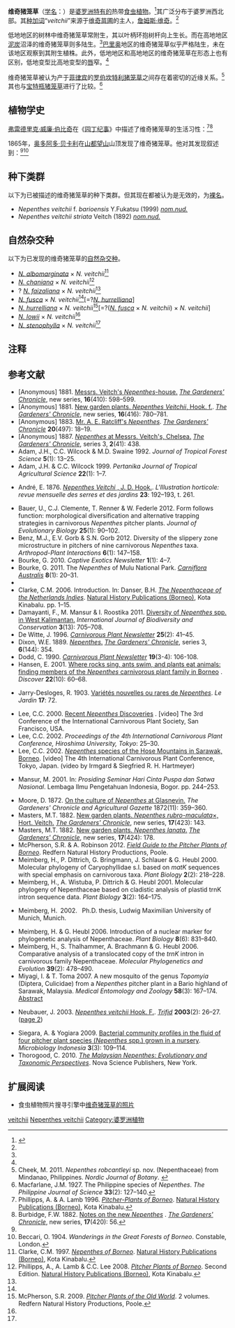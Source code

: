 {{noteTA
|G1=Carnivorous Plant
}}
{{Speciesbox
|image = Nveitchii2.jpg
|image_caption = 产自[[砂勞越|砂勞越]][[巴里奥|巴里奥]]的维奇猪笼草
|status = LR/nt
|status_system = iucn2.3
|taxon=Nepenthes veitchii
|authority = [[约瑟夫·道尔顿·胡克|Hook.f.]] (1859)<ref name=Hooker1859>Hooker, J.D. 1859. [http://biodiversitylibrary.org/page/12906432 XXXV. On the origin and development of the pitchers of ''Nepenthes'', with an account of some new Bornean plants of that genus] {{Wayback|url=http://biodiversitylibrary.org/page/12906432 |date=20130703194740 }}. ''The Transactions of the Linnean Society of London'' '''22'''(4): 415–424. {{DOI|10.1111/j.1096-3642.1856.tb00113.x}}</ref>
|synonyms =
<small>[[同物异名|同物异名]]</small>
*''Nepenthes lanata''<br><small>[[约翰·林德利|Lindl.]] ''ex'' [[马克斯韦尔·T·马斯特斯|Mast.]] (1872)<ref>Masters, M.T. 1872. [http://biodiversitylibrary.org/page/26129152 The cultivated species of ''Nepenthes''.] {{Wayback|url=http://biodiversitylibrary.org/page/26129152 |date=20130923043952 }} ''The Gardeners' Chronicle and Agricultural Gazette'' 1872(16): 540–542.</ref></small>
*''Nepenthes sanguinea''<br><small>''auct. non'' [[约翰·林德利|Lindl.]]: [[马克斯韦尔·T·马斯特斯|Mast.]] (1882)</small>
*''Nepenthes villosa''<br><small>''auct. non'' [[约瑟夫·道尔顿·胡克|Hook.f.]]: [[威廉·杰克逊·胡克|Hook.]] (1858)<br>[<nowiki>=</nowiki>''N. veitchii/[[长毛猪笼草|N. villosa]]'']</small>
<small>[[异物同名|异物同名]]</small>
*''Nepenthes veitchii''<br><small>''auct. non'' [[约瑟夫·道尔顿·胡克|Hook.f.]]: [[弗雷德里克·恩德特|Endert]] (1927)<br>[<nowiki>=</nowiki>''[[暗色猪笼草|N. fusca]]'']</small>
}}

'''维奇猪笼草'''（[[学名|学名]]：''{{lang|la|Nepenthes veitchii}}''）是[[婆罗洲|婆罗洲]][[特有种|特有的]]热带[[食虫植物|食虫植物]]。<ref name="夏洛特2007">{{cite book | title=[[食蟲植物觀賞&栽培圖鑑|食蟲植物觀賞&栽培圖鑑]] | publisher=商周出版 | author=夏洛特 | year=2007 | location=台北 | pages=69-70 | isbn=978-986-124-850-9}}</ref>其广泛分布于婆罗洲西北部。其[[种加词|种加词]]“''veitchii''”来源于[[维奇苗圃|维奇苗圃]]的主人，[[詹姆斯·维奇|詹姆斯·维奇]]。<ref name=P&L2008 />

低地地区的树林中维奇猪笼草常附生，其以叶柄环抱树杆向上生长。而在高地地区[[泥炭|泥炭]]沼泽的维奇猪笼草则多陆生。<ref name="夏洛特2007" />[[巴里奥|巴里奥]]地区的维奇猪笼草似乎严格陆生，未在该地区观察到其附生植株。此外，低地地区和高地地区的维奇猪笼草在形态上也有区别，低地变型比高地变型的[[猪笼草#唇|唇]]窄。<ref name="夏洛特2007" />

维奇猪笼草被认为产于[[菲律宾|菲律宾]]的[[罗伯坎特利猪笼草|罗伯坎特利猪笼草]]{{small|（''N. robcantleyi''）}}之间存在着密切的近缘关系。<ref name=robcantleyi>Cheek, M. 2011. ''Nepenthes robcantleyi'' sp. nov. (Nepenthaceae) from Mindanao, Philippines. ''Nordic Journal of Botany''. {{DOI|10.1111/j.1756-1051.2011.01449.x}}</ref>其也与[[宝特瓶猪笼草|宝特瓶猪笼草]]{{small|（''N. truncata''）}}进行了比较。<ref>Macfarlane, J.M. 1927. The Philippine species of ''Nepenthes''. ''The Philippine Journal of Science'' '''33'''(2): 127–140.</ref>

== 植物学史 ==
[[弗雷德里克·威廉·伯比奇|弗雷德里克·威廉·伯比奇]]在《[[园丁纪事|园丁纪事]]》中描述了维奇猪笼草的生活习性：{{refn|name=Burbidge|group="注"|[[弗雷德里克·威廉·伯比奇|弗雷德里克·威廉·伯比奇]]在《[[园丁纪事|园丁纪事]]》中描述维奇猪笼草生活习性的原文：<ref name=P&L /><ref name=Burbidge />{{Cquote|Now as to N. Veitchii. This is a true epiphyte. I never met with it on the ground anywhere, but in great quantity 20—100 feet high on tree trunks. Its distichous habit is unique, I fancy, and then some of the leaves actually clasp around the tree just as a man would fold his arms around it in similar circumstances. No other species of Nepenthes, so far as I know, has this habit.}}}}<ref name=P&L>Phillipps, A. & A. Lamb 1996. ''[[婆罗洲的猪笼草|Pitcher-Plants of Borneo]]''. [[自然历史出版社_(婆罗洲)|Natural History Publications (Borneo)]], Kota Kinabalu.</ref><ref name=Burbidge>Burbidge, F.W. 1882. [http://biodiversitylibrary.org/page/25598125 Notes on the new ''Nepenthes''] {{Wayback|url=http://biodiversitylibrary.org/page/25598125 |date=20120515231903 }}. ''[[园丁纪事|The Gardeners' Chronicle]]'', new series, '''17'''(420): 56.</ref>

{{Cquote|维奇猪笼草，严格附生。除了在高20至100英尺的树干上，我从未在任何地方上看到过维奇猪笼草。其叶片对生，部分叶片环扣着树干，就像一个人环抱住树干一样。据我所知没有其他任何猪笼草具有这样的生活习性。
}}

1865年，[[奥多阿多·贝卡利|奥多阿多·贝卡利]]在[[山都望山|山都望山]]山顶发现了维奇猪笼草。他对其发现叙述到：{{refn|name=Beccari|group="注"|[[奥多阿多·贝卡利|奥多阿多·贝卡利]]对在[[山都望山|山都望山]]发现的维奇猪笼草的叙述原文：<ref name=P&L /><ref name=Beccari />{{Cquote|This is one of the finest and rarest of all pitcher-plants. [...] Some of the specimens I got measured quite ten inches in length. The mouth of the pitcher in this species is certainly its most conspicuous and remarkable part by reason of its rich orange colour and its vertical position. It is also a perfect trap to entice insects into its interior, attracting them from a distance by its bright colours. Sir Joseph Hooker compares the mouth of the pitchers of ''N. veitchii'' to the gills of a fish, to which, indeed, with their narrow lamellae converging to the centre, they bear considerable resemblance.}}}}<ref name=P&L /><ref name=Beccari>Beccari, O. 1904. ''Wanderings in the Great Forests of Borneo''. Constable, London.</ref>

{{Cquote|这种猪笼草极为精致，罕见……部分标本可长达10英尺。该物种捕虫笼的笼口为黄色、垂直，特别突出显眼。其鲜艳的色彩可吸引昆虫进入其完美的捕虫笼中。
}}

== 种下类群 ==
以下为已被描述的维奇猪笼草的种下类群。但其现在都被认为是无效的，为[[裸名|裸名]]。

*''Nepenthes veitchii'' f. ''barioensis'' Y.Fukatsu (1999) ''[[裸名|nom.nud.]]''
*''Nepenthes veitchii striata'' Veitch (1892) ''[[裸名|nom.nud.]]''

== 自然杂交种 ==
以下为已发现的维奇猪笼草的[[自然杂交种|自然杂交种]]。

*''[[白环猪笼草|N. albomarginata]]'' × ''N. veitchii''<ref name=Clarke>Clarke, C.M. 1997. ''[[婆罗洲的猪笼草属植物|Nepenthes of Borneo]]''. [[自然历史出版社_(婆罗洲)|Natural History Publications (Borneo)]], Kota Kinabalu.</ref>
*''[[陈氏猪笼草|N. chaniana]]'' × ''N. veitchii''<ref name=P&L2008>Phillipps, A., A. Lamb & C.C. Lee 2008. ''[[婆罗洲的猪笼草|Pitcher Plants of Borneo]]''. Second Edition. [[自然历史出版社_(婆罗洲)|Natural History Publications (Borneo)]], Kota Kinabalu.</ref>
*? ''[[法萨猪笼草|N. faizaliana]]'' × ''N. veitchii''<ref name=P&L2008 />
*''[[暗色猪笼草|N. fusca]]'' × ''N. veitchii''<ref name=Clarke />[=?''[[胡瑞尔猪笼草|N. hurrelliana]]'']
*''[[胡瑞尔猪笼草|N. hurrelliana]]'' × ''N. veitchii''<ref name=McPherson>McPherson, S.R. 2009. ''[[旧大陆的猪笼草|Pitcher Plants of the Old World]]''. 2 volumes. Redfern Natural History Productions, Poole.</ref>[=?(''[[暗色猪笼草|N. fusca]]'' × ''N. veitchii'') × ''N. veitchii'']
*''[[劳氏猪笼草|N. lowii]]'' × ''N. veitchii''<ref name=Clarke />
*''[[窄叶猪笼草|N. stenophylla]]'' × ''N. veitchii''<ref name=Clarke />

== 注释 ==
{{reflist|group="注"}}

== 参考文献 ==
{{reflist|2}}
{{refbegin|2}}
* [Anonymous] 1881. [http://biodiversitylibrary.org/page/26126548 Messrs. Veitch's ''Nepenthes''-house.] ''[[园丁纪事|The Gardeners' Chronicle]]'', new series, '''16'''(410): 598–599.
* [Anonymous] 1881. [http://biodiversitylibrary.org/page/26126734 New garden plants. ''Nepenthes Veitchii'', Hook. f.]. ''[[园丁纪事|The Gardeners' Chronicle]]'', new series, '''16'''(416): 780–781.
* [Anonymous] 1883. [http://www.biodiversitylibrary.org/page/26130371 Mr. A. E. Ratcliff's ''Nepenthes'']. ''[[园丁纪事|The Gardeners' Chronicle]]'' '''20'''(497): 18–19. <!--N. lanata-->
* [Anonymous] 1887. [http://biodiversitylibrary.org/page/26088044 ''Nepenthes'' at Messrs. Veitch's, Chelsea.] ''[[园丁纪事|The Gardeners' Chronicle]]'', series 3, '''2'''(41): 438.
* Adam, J.H., C.C. Wilcock & M.D. Swaine 1992. {{PDFlink|[http://myais.fsktm.um.edu.my/8918/1/10.pdf The ecology and distribution of Bornean ''Nepenthes''.]}} ''Journal of Tropical Forest Science'' '''5'''(1): 13–25.
* Adam, J.H. & C.C. Wilcock 1999. {{PDFlink|[http://psasir.upm.edu.my/3779/1/Palynological_Study_of_Bornean_Nepenthes_%28Nepenthaceae%29.pdf Palynological study of Bornean ''Nepenthes'' (Nepenthaceae).]}} ''Pertanika Journal of Tropical Agricultural Science'' '''22'''(1): 1–7.
* {{fr icon}} André, E. 1876. [https://web.archive.org/web/20131110041349/http://biodiversityheritagelibrary.org/page/15986807 ''Nepenthes Veitchi''<!--sic-->, J. D. Hook.]. ''L'Illustration horticole: revue mensuelle des serres et des jardins'' '''23''': 192–193, t. 261.
* Bauer, U., C.J. Clemente, T. Renner & W. Federle 2012. Form follows function: morphological diversification and alternative trapping strategies in carnivorous ''Nepenthes'' pitcher plants. ''Journal of Evolutionary Biology'' '''25'''(1): 90–102. {{DOI|10.1111/j.1420-9101.2011.02406.x}}
* Benz, M.J., E.V. Gorb & S.N. Gorb 2012. Diversity of the slippery zone microstructure in pitchers of nine carnivorous ''Nepenthes'' taxa. ''Arthropod-Plant Interactions'' '''6'''(1): 147–158. {{DOI|10.1007/s11829-011-9171-2}}
* Bourke, G. 2010. {{PDFlink|[http://captiveexotics.com.au/wp-content/uploads/2009/12/Captive-Exotics-Newsletter-Vol-1-No-1-May-2010.pdf The climbing pitcher plants of the Kelabit highlands.]}} ''Captive Exotics Newsletter'' '''1'''(1): 4–7. <!--http://www.webcitation.org/6Jdnv1sM7-->
* Bourke, G. 2011. The ''Nepenthes'' of Mulu National Park. ''[[澳大利亚食虫植物|Carniflora Australis]]'' '''8'''(1): 20–31.
* {{IUCN2006|assessors=Clarke ''et al.''|year=2000|id=39709|title=Nepenthes veitchii|downloaded=11 May 2006}}
* Clarke, C.M. 2006. Introduction. In: Danser, B.H. ''[[荷属东印度群岛的猪笼草科植物|The Nepenthaceae of the Netherlands Indies]]''. [[自然历史出版社_(婆罗洲)|Natural History Publications (Borneo)]], Kota Kinabalu. pp. 1–15.
* Damayanti, F., M. Mansur & I. Roostika 2011. [http://www.academicjournals.org/ijbc/PDF/pdf%202011/Dec/Damayanti%20et%20al.pdf Diversity of ''Nepenthes'' spp. in West Kalimantan.] ''International Journal of Biodiversity and Conservation'' '''3'''(13): 705–708. <!--http://www.webcitation.org/6JAikBsKE-->
* De Witte, J. 1996. {{PDFlink|[http://carnivorousplants.org/cpn/articles/CPNv25n2p41_45.pdf ''Nepenthes'' of Gunung Murud.]|567 [[Kibibyte|KiB]]<!-- application/pdf, 581107 bytes -->}} ''[[食虫植物通讯|Carnivorous Plant Newsletter]]'' '''25'''(2): 41–45.
* Dixon, W.E. 1889. [http://biodiversitylibrary.org/page/25922524 ''Nepenthes''.] {{Wayback|url=http://biodiversitylibrary.org/page/25922524 |date=20131015030537 }} ''[[园丁纪事|The Gardeners' Chronicle]]'', series 3, '''6'''(144): 354.
* Dodd, C. 1990. {{PDFlink|[http://www.carnivorousplants.org/cpn/articles/CPNv19n3_4p106_108.pdf ''Nepenthes veitchii''.]|457 [[Kibibyte|KiB]]<!-- application/pdf, 468931 bytes -->}} ''[[食虫植物通讯|Carnivorous Plant Newsletter]]'' '''19'''(3-4): 106-108.
* Hansen, E. 2001. [http://discovermagazine.com/2001/oct/featplants Where rocks sing, ants swim, and plants eat animals: finding members of the ''Nepenthes'' carnivorous plant family in Borneo] {{WebCite|url=https://www.webcitation.org/6B1gj1zCJ?url=http://discovermagazine.com/2001/oct/featplants |date=20120928231857 |dateformat=iso }}. ''Discover'' '''22'''(10): 60–68.
* {{fr icon}} Jarry-Desloges, R. 1903. [http://biodiversitylibrary.org/page/8860522 Variétés nouvelles ou rares de ''Nepenthes'']. ''Le Jardin'' '''17''': 72.
* Lee, C.C. 2000. [http://www.youtube.com/watch?v=Wn3Jr20mySk Recent ''Nepenthes'' Discoveries] {{Wayback|url=http://www.youtube.com/watch?v=Wn3Jr20mySk |date=20140605173342 }}. [video] The 3rd Conference of the International Carnivorous Plant Society, San Francisco, USA.
* Lee, C.C. 2002. {{PDFlink|[http://carnivorousplants.org/cpn/articles/ICPS2002confp25_30.pdf ''Nepenthes'' species of the Hose Mountains in Sarawak, Borneo.]}} ''Proceedings of the 4th International Carnivorous Plant Conference, Hiroshima University, Tokyo'': 25–30.
* Lee, C.C. 2002. [http://www.youtube.com/watch?v=ttLmh_fHmTU ''Nepenthes'' species of the Hose Mountains in Sarawak, Borneo]. [video] The 4th International Carnivorous Plant Conference, Tokyo, Japan. (video by Irmgard & Siegfried R. H. Hartmeyer)
* {{id icon}} Mansur, M. 2001. {{PDFlink|[http://elib.pdii.lipi.go.id/katalog/index.php/searchkatalog/downloadDatabyId/1286/1286.pdf Koleksi ''Nepenthes'' di Herbarium Bogoriense: prospeknya sebagai tanaman hias.]}} In: ''Prosiding Seminar Hari Cinta Puspa dan Satwa Nasional''. Lembaga Ilmu Pengetahuan Indonesia, Bogor. pp. 244–253.
* Moore, D. 1872. [http://biodiversitylibrary.org/page/26128971 On the culture of ''Nepenthes'' at Glasnevin.] ''The Gardeners' Chronicle and Agricultural Gazette'' 1872(11): 359–360.
* Masters, M.T. 1882. [http://biodiversitylibrary.org/page/25598212 New garden plants. ''Nepenthes rubro-maculata''×, Hort. Veitch.] ''[[园丁纪事|The Gardeners' Chronicle]]'', new series, '''17'''(423): 143. <!--as N. lanata-->
* Masters, M.T. 1882. [http://biodiversitylibrary.org/page/25598247 New garden plants. ''Nepenthes lanata''.] ''[[园丁纪事|The Gardeners' Chronicle]]'', new series, '''17'''(424): 178.
* McPherson, S.R. & A. Robinson 2012. ''[[婆罗洲的猪笼草野外指南|Field Guide to the Pitcher Plants of Borneo]]''. Redfern Natural History Productions, Poole.
* Meimberg, H., P. Dittrich, G. Bringmann, J. Schlauer & G. Heubl 2000. Molecular phylogeny of Caryophyllidae s.l. based on ''matK'' sequences with special emphasis on carnivorous taxa. ''Plant Biology'' '''2'''(2): 218–228. {{DOI|10.1055/s-2000-9460}}
* Meimberg, H., A. Wistuba, P. Dittrich & G. Heubl 2001. Molecular phylogeny of Nepenthaceae based on cladistic analysis of plastid trnK intron sequence data. ''Plant Biology'' '''3'''(2): 164–175. {{DOI|10.1055/s-2001-12897}}
* {{de icon}} Meimberg, H. 2002. {{PDFlink|[http://edoc.ub.uni-muenchen.de/1078/1/Meimberg_Harald.pdf Molekular-systematische Untersuchungen an den Familien Nepenthaceae und Ancistrocladaceae sowie verwandter Taxa aus der Unterklasse Caryophyllidae s. l..]}} Ph.D. thesis, Ludwig Maximilian University of Munich, Munich.
* Meimberg, H. & G. Heubl 2006. Introduction of a nuclear marker for phylogenetic analysis of Nepenthaceae. ''Plant Biology'' '''8'''(6): 831–840. {{DOI|10.1055/s-2006-924676}}
* Meimberg, H., S. Thalhammer, A. Brachmann & G. Heubl 2006. Comparative analysis of a translocated copy of the ''trnK'' intron in carnivorous family Nepenthaceae. ''Molecular Phylogenetics and Evolution'' '''39'''(2): 478–490. {{DOI|10.1016/j.ympev.2005.11.023}}
* Miyagi, I. & T. Toma 2007. A new mosquito of the genus ''Topomyia'' (Diptera, Culicidae) from a ''Nepenthes'' pitcher plant in a Bario highland of Sarawak, Malaysia. ''Medical Entomology and Zoology'' '''58'''(3): 167–174. [http://ci.nii.ac.jp/naid/110006436714/ Abstract] {{Wayback|url=http://ci.nii.ac.jp/naid/110006436714/ |date=20110520193350 }}
* {{cs icon}} Neubauer, J. 2003. [http://www.darwiniana.cz/sklad/sklad/Trifid/skeny/600DPI/T2003_2/26.png ''Nepenthes veitchii'' Hook. F.]. ''[[三裂|Trifid]]'' '''2003'''(2): 26–27. ([http://www.darwiniana.cz/sklad/sklad/Trifid/skeny/600DPI/T2003_2/27.png page 2])
* Siegara, A. & Yogiara 2009. [http://www.permi.or.id/journal/index.php/mionline/article/view/15/0 Bacterial community profiles in the fluid of four pitcher plant species (''Nepenthes'' spp.) grown in a nursery]{{dead link|date=2018年1月 |bot=InternetArchiveBot |fix-attempted=yes }}. ''Microbiology Indonesia'' '''3'''(3): 109–114.
* Thorogood, C. 2010. ''[[马来西亚的猪笼草：进化及分类学观点|The Malaysian Nepenthes: Evolutionary and Taxonomic Perspectives]]''. Nova Science Publishers, New York.
<!--http://ips.2-d.jp/news/2007jul/news-2007-jul.htm-->
{{Refend}}

== 扩展阅读 ==
{{refbegin}}
* 食虫植物照片搜寻引擎中[http://www.cpphotofinder.com/nepenthes-veitchii-611.html 维奇猪笼草的照片]
{{commons-inline|Nepenthes veitchii|维奇猪笼草}}
{{wikispecies-inline|Nepenthes veitchii|维奇猪笼草}}
{{refend}}

{{Nepenthes}}
{{Taxonbar|from=Q150501}}

[[Category:猪笼草属|veitchii]]
[[Category:亚洲食虫植物|Nepenthes veitchii]]
[[Category:婆罗洲植物|Category:婆罗洲植物]]